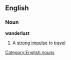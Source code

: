 ==English==
===Noun===
{{wikipedia}}
'''wanderlust'''
#A [[strong]] [[impulse]] to [[travel]]
[[Category:English nouns]]